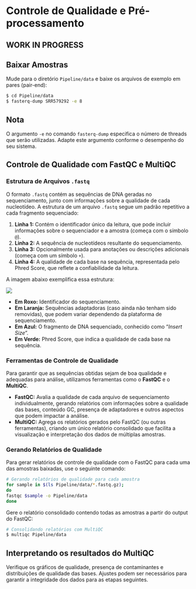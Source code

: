# Controle de Qualidade e Pré-processamento

::: callout-warning
## WORK IN PROGRESS
:::

## Baixar Amostras

Mude para o diretório `Pipeline/data` e baixe os arquivos de exemplo em pares (pair-end):

``` bash
$ cd Pipeline/data
$ fasterq-dump SRR579292 -e 8
```

::: callout-note
## Nota

O argumento `-e` no comando `fasterq-dump` especifica o número de threads que serão utilizadas. Adapte este argumento conforme o desempenho do seu sistema.
:::

## Controle de Qualidade com FastQC e MultiQC

### Estrutura de Arquivos `.fastq`

O formato `.fastq` contém as sequências de DNA geradas no sequenciamento, junto com informações sobre a qualidade de cada nucleotídeo. A estrutura de um arquivo `.fastq` segue um padrão repetitivo a cada fragmento sequenciado:

1.  **Linha 1:** Contém o identificador único da leitura, que pode incluir informações sobre o sequenciador e a amostra (começa com o símbolo `@`).
2.  **Linha 2:** A sequência de nucleotídeos resultante do sequenciamento.
3.  **Linha 3:** Opcionalmente usada para anotações ou descrições adicionais (começa com um símbolo `+`).
4.  **Linha 4:** A qualidade de cada base na sequência, representada pelo Phred Score, que reflete a confiabilidade da leitura.

A imagem abaixo exemplifica essa estrutura:

![](images/fastq_example.png){fig-align="center"}

-   **Em Roxo:** Identificador do sequenciamento.
-   **Em Laranja:** Sequências adaptadoras (caso ainda não tenham sido removidas), que podem variar dependendo da plataforma de sequenciamento.
-   **Em Azul:** O fragmento de DNA sequenciado, conhecido como "*Insert Size*".
-   **Em Verde:** Phred Score, que indica a qualidade de cada base na sequência.

### Ferramentas de Controle de Qualidade

Para garantir que as sequências obtidas sejam de boa qualidade e adequadas para análise, utilizamos ferramentas como o **FastQC** e o **MultiQC**.

-   **FastQC:** Avalia a qualidade de cada arquivo de sequenciamento individualmente, gerando relatórios com informações sobre a qualidade das bases, conteúdo GC, presença de adaptadores e outros aspectos que podem impactar a análise.
-   **MultiQC:** Agrega os relatórios gerados pelo FastQC (ou outras ferramentas), criando um único relatório consolidado que facilita a visualização e interpretação dos dados de múltiplas amostras.

### Gerando Relatórios de Qualidade

Para gerar relatórios de controle de qualidade com o FastQC para cada uma das amostras baixadas, use o seguinte comando:

``` bash
# Gerando relatórios de qualidade para cada amostra
for sample in $(ls Pipeline/data/*.fastq.gz); 
do
fastqc $sample -o Pipeline/data
done
```

Gere o relatório consolidado contendo todas as amostras a partir do output do FastQC:

``` bash
# Consolidando relatórios com MultiQC 
$ multiqc Pipeline/data
```

::: callout-tip
## Interpretando os resultados do MultiQC

Verifique os gráficos de qualidade, presença de contaminantes e distribuições de qualidade das bases. Ajustes podem ser necessários para garantir a integridade dos dados para as etapas seguintes.
:::
